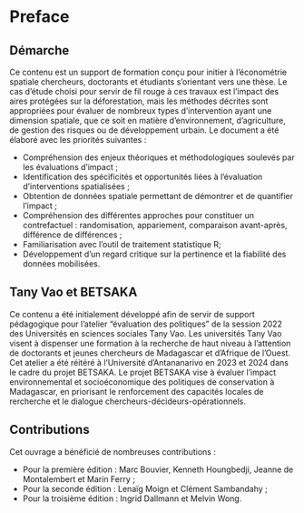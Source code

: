 # Preface {.unnumbered}

## Démarche

Ce contenu est un support de formation conçu pour initier à l'économétrie spatiale chercheurs, doctorants et étudiants s'orientant vers une thèse. Le cas d’étude choisi pour servir de fil rouge à ces travaux est l’impact des aires protégées sur la déforestation, mais les méthodes décrites sont appropriées pour évaluer de nombreux types d'intervention ayant une dimension spatiale, que ce soit en matière d'environnement, d'agriculture, de gestion des risques ou de développement urbain. Le document a été élaboré avec les priorités suivantes :

-   Compréhension des enjeux théoriques et méthodologiques soulevés par les évaluations d'impact ;
-   Identification des spécificités et opportunités liées à l'évaluation d'interventions spatialisées ;
-   Obtention de données spatiale permettant de démontrer et de quantifier l'impact ;
-   Compréhension des différentes approches pour constituer un contrefactuel : randomisation, appariement, comparaison avant-après, différence de différences ;
-   Familiarisation avec l'outil de traitement statistique R;
-   Développement d'un regard critique sur la pertinence et la fiabilité des données mobilisées.

## Tany Vao et BETSAKA

Ce contenu a été initialement développé afin de servir de support pédagogique pour l’atelier “évaluation des politiques” de la session 2022 des Universités en sciences sociales Tany Vao. Les universités Tany Vao visent à dispenser une formation à la recherche de haut niveau à l’attention de doctorants et jeunes chercheurs de Madagascar et d’Afrique de l’Ouest. Cet atelier a été réitéré à l'Université d'Antananarivo en 2023 et 2024 dans le cadre du projet BETSAKA. Le projet BETSAKA vise à évaluer l'impact environnemental et socioéconomique des politiques de conservation à Madagascar, en priorisant le renforcement des capacités locales de rercherche et le dialogue chercheurs-décideurs-opérationnels.

## Contributions

Cet ouvrage a bénéficié de nombreuses contributions :

- Pour la première édition : Marc Bouvier, Kenneth Houngbedji, Jeanne de Montalembert et Marin Ferry ;
- Pour la seconde édition : Lenaïg Moign et Clément Sambandahy ;
- Pour la troisième édition : Ingrid Dallmann et Melvin Wong.
